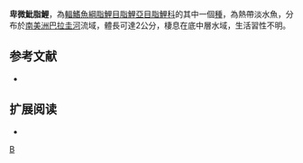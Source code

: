 {{Speciesbox 
| taxon = Hyphessobrycon elachys
| status = NE
| status_system = IUCN3.1
| authority =  [[Weitzman|Weitzman]], 1984
| synonyms = 
}}
'''卑微魮脂鯉'''，為[[輻鰭魚綱|輻鰭魚綱]][[脂鯉目|脂鯉目]][[脂鯉亞目|脂鯉亞目]][[脂鯉科|脂鯉科]]的其中一個[[種|種]]，為熱帶淡水魚，分布於[[南美洲|南美洲]][[巴拉圭河|巴拉圭河]]流域，體長可達2公分，棲息在底中層水域，生活習性不明。

==参考文献==
{{refbegin}}
*{{FishBase_species|genus=Hyphessobrycon|species=elachys|year=2013|month=12}}
{{refend}}

== 扩展阅读 ==
{{refbegin}}
*{{wikispecies-inline|Hyphessobrycon elachys|卑微魮脂鯉}}
{{refend}}
{{Taxonbar|from=Q6407405}}

[[Category:魮脂鯉屬|B]]